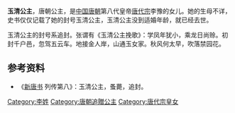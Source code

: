 {{東亞女性歷史人物
| 名稱=玉清公主
| 身份=[[唐朝|唐朝]]公主
| 畫像=
| 說明=
| 姓=李
| 名=
| 封爵=[[公主|公主]]
| 位號=
| 封號=玉清公主
| 出生年=
| 逝世年=
| 諡號=
| 墳墓=
| 父親=[[唐代宗|唐代宗]]
| 同胞兄弟=
| 母親=
|}}


'''玉清公主'''，唐朝公主，是[[中国|中国]][[唐朝|唐朝]]第八代皇帝[[唐代宗|唐代宗]]李豫的女儿。她的生母不详，史书仅仅记载了她的封号玉清公主，玉清公主没到适婚年龄，就已经去世。

玉清公主的封号系追封。张谓有《玉清公主挽歌》：学凤年犹小，乘龙日尚赊。初封千户邑，忽驾五云车。地接金人岸，山通玉女家。秋风何太早，吹落禁园花。
== 参考资料 ==
*《[[新唐书|新唐书]] 列传第八》：玉清公主，蚤薨，追封。

[[Category:李姓|Category:李姓]]
[[Category:唐朝追贈公主|Category:唐朝追贈公主]]
[[Category:唐代宗皇女|Category:唐代宗皇女]]